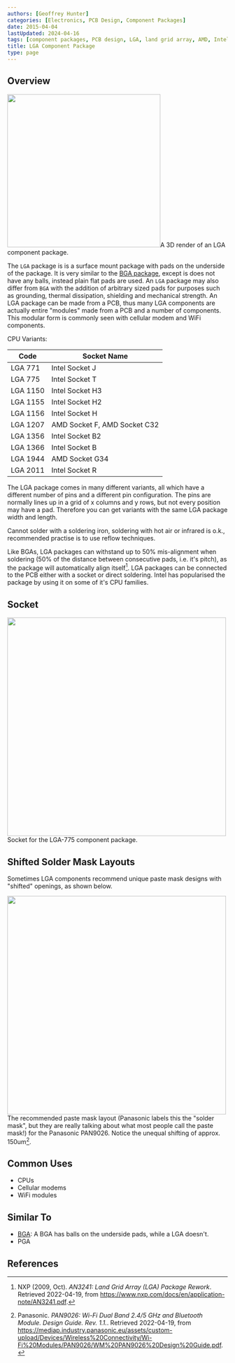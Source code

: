 ```yaml
---
authors: [Geoffrey Hunter]
categories: [Electronics, PCB Design, Component Packages]
date: 2015-04-04
lastUpdated: 2024-04-16
tags: [component packages, PCB design, LGA, land grid array, AMD, Intel]
title: LGA Component Package
type: page
---
```



## Overview


<Image src={lga_component_package_3d_render} width="350px">A 3D render of an LGA component package.</Image>

The `LGA` package is is a surface mount package with pads on the underside of the package. It is very similar to the [BGA package](/pcb-design/component-packages/bga-component-package/), except is does not have any balls, instead plain flat pads are used. An `LGA` package may also differ from `BGA` with the addition of arbitrary sized pads for purposes such as grounding, thermal dissipation, shielding and mechanical strength. An LGA package can be made from a PCB, thus many LGA components are actually entire "modules" made from a PCB and a number of components. This modular form is commonly seen with cellular modem and WiFi components.

CPU Variants:

| Code     | Socket Name
|----------|----------------
| LGA 771  | Intel Socket J
| LGA 775  | Intel Socket T
| LGA 1150 | Intel Socket H3
| LGA 1155 | Intel Socket H2
| LGA 1156 | Intel Socket H
| LGA 1207 | AMD Socket F, AMD Socket C32
| LGA 1356 | Intel Socket B2
| LGA 1366 | Intel Socket B
| LGA 1944 | AMD Socket G34
| LGA 2011 | Intel Socket R

The LGA package comes in many different variants, all which have a different number of pins and a different pin configuration. The pins are normally lines up in a grid of x columns and y rows, but not every position may have a pad. Therefore you can get variants with the same LGA package width and length.

Cannot solder with a soldering iron, soldering with hot air or infrared is o.k., recommended practise is to use reflow techniques.

Like BGAs, LGA packages can withstand up to 50% mis-alignment when soldering (50% of the distance between consecutive pads, i.e. it's pitch), as the package will automatically align itself[^bib-nxp-lga-rework]. LGA packages can be connected to the PCB either with a socket or direct soldering. Intel has popularised the package by using it on some of it's CPU families.

## Socket


<Image src={lga_775_component_package_socket} width="500px">Socket for the LGA-775 component package.</Image>

## Shifted Solder Mask Layouts

Sometimes LGA components recommend unique paste mask designs with "shifted" openings, as shown below.


<Image src={panasonic_pan9026_solder_mask_layout} width="500px">The recommended paste mask layout (Panasonic labels this the \"solder mask\", but they are really talking about what most people call the paste mask!) for the Panasonic PAN9026. Notice the unequal shifting of approx. 150um[^bib-panasonic-pan9026-design-guide].</Image>

## Common Uses

* CPUs
* Cellular modems
* WiFi modules

## Similar To

* [BGA](/pcb-design/component-packages/bga-component-package/): A BGA has balls on the underside pads, while a LGA doesn't.
* PGA

## References

[^bib-panasonic-pan9026-design-guide]: Panasonic. _PAN9026: Wi-Fi Dual Band 2.4/5 GHz and Bluetooth Module. Design Guide. Rev. 1.1._. Retrieved 2022-04-19, from https://mediap.industry.panasonic.eu/assets/custom-upload/Devices/Wireless%20Connectivity/Wi-Fi%20Modules/PAN9026/WM%20PAN9026%20Design%20Guide.pdf.
[^bib-nxp-lga-rework]: NXP (2009, Oct). _AN3241: Land Grid Array (LGA) Package Rework_. Retrieved 2022-04-19, from https://www.nxp.com/docs/en/application-note/AN3241.pdf.
